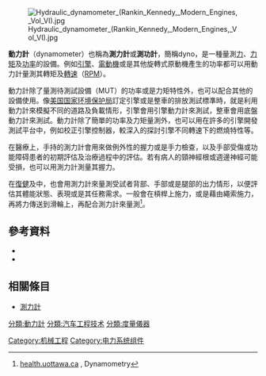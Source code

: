 [[Image:Hydraulic_dynamometer_(Rankin_Kennedy,_Modern_Engines,_Vol_VI).jpg|thumb]]

'''動力計'''（dynamometer）也稱為'''測力計'''或'''測功計'''，簡稱dyno，是一種量測[[力|力]]、[[力矩|力矩]]及[[功率|功率]]的設備。例如[[引擎|引擎]]、[[電動機|電動機]]或是其他旋轉式原動機產生的功率都可以用動力計量測其轉矩及[[轉速|轉速]]（[[每分鐘轉速|RPM]]）。

動力計除了量測待測試設備（MUT）的功率或是力矩特性外，也可以配合其他的設備使用。像[[美国国家环境保护局|美国国家环境保护局]]訂定引擎或是整車的排放測試標準時，就是利用動力計來模擬不同的道路及負載情形，引擎會用引擎動力計來測試，整車會用底盤動力計來測試。動力計除了簡單的功率及力矩量測外，也可以用在許多的引擎開發測試平台中，例如校正引擎控制器，較深入的探討引擎不同轉速下的燃燒特性等。

在醫療上，手持的測力計會用來做例外性的握力或是手力檢查，以及手部受傷或功能障碍患者的初期評估及治療過程中的評估。若有病人的頸神經根或週邊神經可能受損，也可以用測力計測量其握力。

在[[物理治療|復健]]及{{le|運動機能學|kinesiology}}中，也會用測力計來量測受試者背部、手部或是腿部的出力情形，以便評估其體能狀態、表現或是其任務需求。一般會在槓桿上施力，或是藉由繩索施力，再將力傳送到滑輪上，再配合測力計來量測<ref>[http://www.health.uottawa.ca/biomech/courses/apa4311/dynamometry.pps health.uottawa.ca] {{Wayback|url=http://www.health.uottawa.ca/biomech/courses/apa4311/dynamometry.pps |date=20091116210059 }}, Dynamometry</ref>。
==參考資料==
{{reflist}}
*{{Cite book
  | first=J. B. |last=Winther
  | year=1975
  | title=Dynamometer Handbook of Basic Theory and Applications
  | publisher=Eaton Corporation
  | location=Cleveland, Ohio
  | ref=Winther, 1975
}}
*{{Cite book
  | first1=A. | last1=Martyr
  | first2=M. | last2=Plint
  | year=2007
  | title=Engine Testing - Theory and Practice
  | edition=Fourth
  | publisher=ELSEVIER
  | location=Oxford, UK
  | isbn=978-0-08-096949-7
  | ref=Martyr, 2012
}}
==相關條目==
*[[測力計|測力計]]

{{Commons category|Dynamometers}}

{{技術小作品}}
[[分類:動力計|分類:動力計]]
[[分類:汽车工程技术|分類:汽车工程技术]]
[[分類:度量儀器|分類:度量儀器]]
[[Category:机械工程|Category:机械工程]]
[[Category:电力系统组件|Category:电力系统组件]]